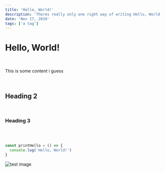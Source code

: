 ```yaml
---
title: 'Hello, World!'
description: 'Theres really only one right way of writing Hello, World!'
date: 'Nov 17, 2019'
tags: ['a tag']
---
```


# Hello, World!

<br />

This is some content i guess

<br />

## Heading 2

<br />

### Heading 3

<br />

<br />

```typescript
const printHello = () => {
  console.log('Hello, World!')
}
```

<Image src="/assets/test-2/test.png" alt="test image" />
